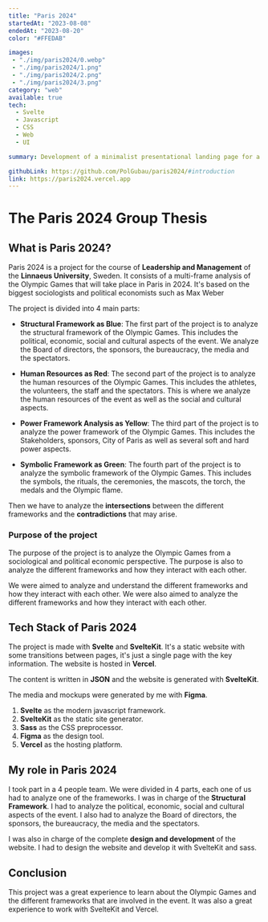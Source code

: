 ```yaml
---
title: "Paris 2024"
startedAt: "2023-08-08"
endedAt: "2023-08-20"
color: "#FFEDAB"

images: 
 - "./img/paris2024/0.webp"
 - "./img/paris2024/1.png"
 - "./img/paris2024/2.png"
 - "./img/paris2024/3.png"
category: "web"
available: true
tech: 
  - Svelte
  - Javascript
  - CSS
  - Web
  - UI

summary: Development of a minimalist presentational landing page for a multi-frame analysis for the Paris 2024 Olympic Games. From the site you can see, understand and download the complete book.

githubLink: https://github.com/PolGubau/paris2024/#introduction
link: https://paris2024.vercel.app
---
```


# The Paris 2024 Group Thesis

## What is Paris 2024?

Paris 2024 is a project for the course of **Leadership and Management** of the **Linnaeus University**, Sweden. It consists of a multi-frame analysis of the Olympic Games that will take place in Paris in 2024. It's based on the biggest sociologists and political economists such as Max Weber

The project is divided into 4 main parts:

- **Structural Framework as Blue**: The first part of the project is to analyze the structural framework of the Olympic Games. This includes the political, economic, social and cultural aspects of the event. We analyze the Board of directors, the sponsors, the bureaucracy, the media and the spectators.

- **Human Resources as Red**: The second part of the project is to analyze the human resources of the Olympic Games. This includes the athletes, the volunteers, the staff and the spectators. This is where we analyze the human resources of the event as well as the social and cultural aspects.

- **Power Framework Analysis as Yellow**: The third part of the project is to analyze the power framework of the Olympic Games. This includes the Stakeholders, sponsors, City of Paris as well as several soft and hard power aspects.

- **Symbolic Framework as Green**: The fourth part of the project is to analyze the symbolic framework of the Olympic Games. This includes the symbols, the rituals, the ceremonies, the mascots, the torch, the medals and the Olympic flame.

Then we have to analyze the **intersections** between the different frameworks and the **contradictions** that may arise.

### Purpose of the project

The purpose of the project is to analyze the Olympic Games from a sociological and political economic perspective. The purpose is also to analyze the different frameworks and how they interact with each other.

We were aimed to analyze and understand the different frameworks and how they interact with each other. We were also aimed to analyze the different frameworks and how they interact with each other.

## Tech Stack of Paris 2024

The project is made with **Svelte** and **SvelteKit**. It's a static website with some transitions between pages, it's just a single page with the key information. The website is hosted in **Vercel**.

The content is written in **JSON** and the website is generated with **SvelteKit**.

The media and mockups were generated by me with **Figma**.

1. **Svelte** as the modern javascript framework.
2. **SvelteKit** as the static site generator.
3. **Sass** as the CSS preprocessor.
4. **Figma** as the design tool.
5. **Vercel** as the hosting platform.

## My role in Paris 2024

I took part in a 4 people team. We were divided in 4 parts, each one of us had to analyze one of the frameworks. I was in charge of the **Structural Framework**. I had to analyze the political, economic, social and cultural aspects of the event. I also had to analyze the Board of directors, the sponsors, the bureaucracy, the media and the spectators.

I was also in charge of the complete **design and development** of the website. I had to design the website and develop it with SvelteKit and sass.

## Conclusion

This project was a great experience to learn about the Olympic Games and the different frameworks that are involved in the event. It was also a great experience to work with SvelteKit and Vercel.
